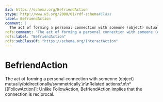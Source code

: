 ```yaml
---
$id: https://schema.org/BefriendAction
$type: http://www.w3.org/2000/01/rdf-schema#Class
label: BefriendAction
comment: |
  The act of forming a personal connection with someone (object) mutually/bidirectionally/symmetrically.\n\nRelated actions:\n\n* [[FollowAction]]: Unlike FollowAction, BefriendAction implies that the connection is reciprocal.
rdfs:comment: "The act of forming a personal connection with someone (object) mutually/bidirectionally/symmetrically.\\n\\nRelated actions:\\n\\n* [[FollowAction]]: Unlike FollowAction, BefriendAction implies that the connection is reciprocal."
rdfs:label: "BefriendAction"
rdfs:subClassOf: "https://schema.org/InteractAction"
---
```


# BefriendAction

The act of forming a personal connection with someone (object) mutually/bidirectionally/symmetrically.\n\nRelated actions:\n\n* [[FollowAction]]: Unlike FollowAction, BefriendAction implies that the connection is reciprocal.

